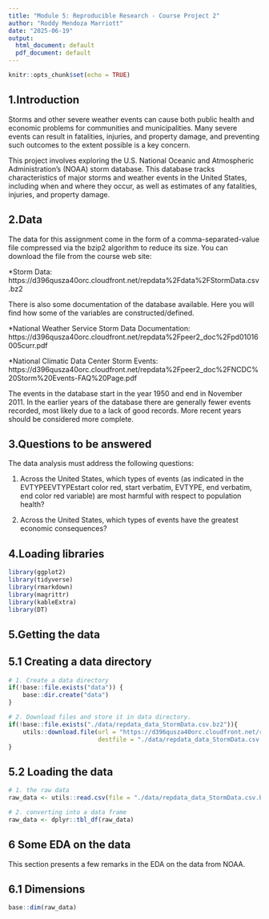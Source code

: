 ```yaml
---
title: "Module 5: Reproducible Research - Course Project 2"
author: "Roddy Mendoza Marriott"
date: "2025-06-19"
output:
  html_document: default
  pdf_document: default
---
```

```r
knitr::opts_chunk$set(echo = TRUE)
```


## 1.Introduction

Storms and other severe weather events can cause both public health and economic problems for communities and municipalities. Many severe events can result in fatalities, injuries, and property damage, and preventing such outcomes to the extent possible is a key concern.

This project involves exploring the U.S. National Oceanic and Atmospheric Administration's (NOAA) storm database. This database tracks characteristics of major storms and weather events in the United States, including when and where they occur, as well as estimates of any fatalities, injuries, and property damage.

## 2.Data

The data for this assignment come in the form of a comma-separated-value file compressed via the bzip2 algorithm to reduce its size. You can download the file from the course web site:

*Storm Data: https://d396qusza40orc.cloudfront.net/repdata%2Fdata%2FStormData.csv.bz2

There is also some documentation of the database available. Here you will find how some of the variables are constructed/defined.

*National Weather Service Storm Data Documentation: https://d396qusza40orc.cloudfront.net/repdata%2Fpeer2_doc%2Fpd01016005curr.pdf

*National Climatic Data Center Storm Events: https://d396qusza40orc.cloudfront.net/repdata%2Fpeer2_doc%2FNCDC%20Storm%20Events-FAQ%20Page.pdf

The events in the database start in the year 1950 and end in November 2011. In the earlier years of the database there are generally fewer events recorded, most likely due to a lack of good records. More recent years should be considered more complete.


## 3.Questions to be answered 

The data analysis must address the following questions:

1. Across the United States, which types of events (as indicated in the EVTYPEEVTYPEstart color red, start verbatim, EVTYPE, end verbatim, end color red variable) are most harmful with respect to population health?

2. Across the United States, which types of events have the greatest economic consequences?


## 4.Loading libraries
```r
library(ggplot2)
library(tidyverse)
library(rmarkdown)
library(magrittr)
library(kableExtra)
library(DT)
```


## 5.Getting the data
## 5.1 Creating a data directory

```r
# 1. Create a data directory
if(!base::file.exists("data")) {
    base::dir.create("data")
}

# 2. Download files and store it in data directory.
if(!base::file.exists("./data/repdata_data_StormData.csv.bz2")){
    utils::download.file(url = "https://d396qusza40orc.cloudfront.net/repdata%2Fdata%2FStormData.csv.bz2",
                         destfile = "./data/repdata_data_StormData.csv.bz2")
}
```


## 5.2 Loading the data

```r
# 1. the raw data
raw_data <- utils::read.csv(file = "./data/repdata_data_StormData.csv.bz2")
```

```r
# 2. converting into a data frame 
raw_data <- dplyr::tbl_df(raw_data)
```


## 6 Some EDA on the data

This section presents a few remarks in the EDA on the data from NOAA.

## 6.1 Dimensions 

```r
base::dim(raw_data)
```





